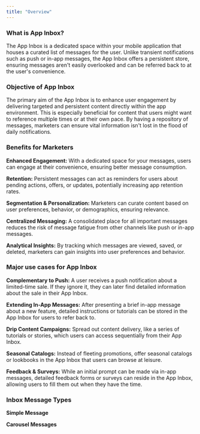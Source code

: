 ```yaml
---
title: "Overview"
---
```


### What is App Inbox?

The App Inbox is a dedicated space within your mobile application that houses a curated list of messages for the user. Unlike transient notifications such as push or in-app messages, the App Inbox offers a persistent store, ensuring messages aren't easily overlooked and can be referred back to at the user's convenience.

### Objective of App Inbox
The primary aim of the App Inbox is to enhance user engagement by delivering targeted and persistent content directly within the app environment. This is especially beneficial for content that users might want to reference multiple times or at their own pace. By having a repository of messages, marketers can ensure vital information isn't lost in the flood of daily notifications.

### Benefits for Marketers

**Enhanced Engagement:** With a dedicated space for your messages, users can engage at their convenience, ensuring better message consumption.

**Retention:** Persistent messages can act as reminders for users about pending actions, offers, or updates, potentially increasing app retention rates.

**Segmentation & Personalization:** Marketers can curate content based on user preferences, behavior, or demographics, ensuring relevance.

**Centralized Messaging:** A consolidated place for all important messages reduces the risk of message fatigue from other channels like push or in-app messages.

**Analytical Insights:** By tracking which messages are viewed, saved, or deleted, marketers can gain insights into user preferences and behavior.

### Major use cases for App Inbox

**Complementary to Push:** A user receives a push notification about a limited-time sale. If they ignore it, they can later find detailed information about the sale in their App Inbox.

**Extending In-App Messages:** After presenting a brief in-app message about a new feature, detailed instructions or tutorials can be stored in the App Inbox for users to refer back to.

**Drip Content Campaigns:** Spread out content delivery, like a series of tutorials or stories, which users can access sequentially from their App Inbox.

**Seasonal Catalogs:** Instead of fleeting promotions, offer seasonal catalogs or lookbooks in the App Inbox that users can browse at leisure.

**Feedback & Surveys:** While an initial prompt can be made via in-app messages, detailed feedback forms or surveys can reside in the App Inbox, allowing users to fill them out when they have the time.

### Inbox Message Types

**Simple Message**

**Carousel Messages**

